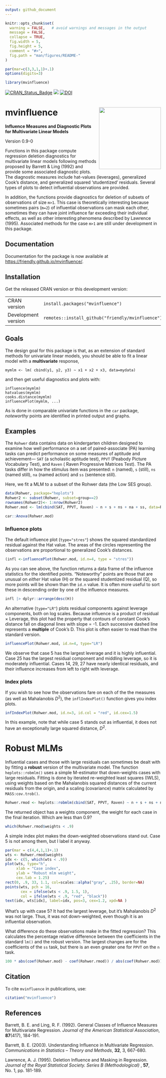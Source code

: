 ```yaml
---
output: github_document
---
```


<!-- README.md is generated from README.Rmd. Please edit that file and knit again -->


```r
knitr::opts_chunk$set(
  warning = FALSE,   # avoid warnings and messages in the output
  message = FALSE,
  collapse = TRUE,
  fig.width = 5,
  fig.height = 5,
  comment = "#>",
  fig.path = "man/figures/README-"
)

par(mar=c(3,3,1,1)+.1)
options(digits=3)
```

```r
library(mvinfluence)
```

[![CRAN_Status_Badge](http://www.r-pkg.org/badges/version/mvinfluence)](https://cran.r-project.org/package=mvinfluence)
[![](http://cranlogs.r-pkg.org/badges/grand-total/mvinfluence)](https://cran.r-project.org/package=mvinfluence)
[![DOI](https://zenodo.org/badge/128774860.svg)](https://zenodo.org/badge/latestdoi/128774860)



# mvinfluence <img src="man/figures/logo.png" align="right" height="200px" />

**Influence Measures and Diagnostic Plots for Multivariate Linear Models**

Version 0.9-0

Functions in this package compute regression deletion diagnostics for multivariate linear models following
methods proposed by  Barrett & Ling (1992)
and provide some associated
diagnostic plots.  The diagnostic measures include hat-values (leverages), generalized Cook's distance, and
generalized squared 'studentized' residuals.  Several types of plots to detect influential observations are
provided.

In addition, the functions provide diagnostics for deletion of
subsets of observations of size `m>1`. This case is theoretically interesting
because sometimes pairs (`m=2`) of influential observations can mask each other,
sometimes they can have joint influence far exceeding their individual effects,
as well as other interesting phenomena described by Lawrence (1995).
Associated methods for the case
`m>1` are still under development in this package.

## Documentation
Documentation for the package is now available at [https://friendly.github.io/mvinfluence/](https://friendly.github.io/mvinfluence/).


## Installation

Get the released CRAN version or this development version:

|                     |                                                   |
|---------------------|---------------------------------------------------|
| CRAN version        | `install.packages("mvinfluence")`                 |
| Development version | `remotes::install_github("friendly/mvinfluence")` |

## Goals

The design goal for this package is that, as an extension of standard methods for univariate linear models, you should be able to fit a linear model with a **multivariate** response,

    mymlm <- lm( cbind(y1, y2, y3) ~ x1 + x2 + x3, data=mydata)

and then get useful diagnostics and plots with:

    influence(mymlm)
    hatvalues(mymlm)
    cooks.distance(mymlm)
    influencePlot(mymlm, ...)  

As is done in comparable univariate functions in the `car` package, *noteworthy* points are identified in printed output and graphs.


## Examples

The `Rohwer` data contains data on kindergarten children designed to examine how well performance on a set of paired-associate (PA) 
learning tasks can predict performance on some measures of aptitude and achievement---
`SAT` (a scholastic aptitude test),
`PPVT` (Peabody Picture Vocabulary Test), and 
`Raven` ( Raven Progressive Matrices Test). The PA tasks differ in how the stimulus item was presented:
`n` (named), 
`s` (still), 
`ns` (named still), 
`na` (named action) and 
`ss` (sentence still).

Here, we fit a MLM to a subset of the Rohwer data (the Low SES group). 

```r
data(Rohwer, package="heplots")
Rohwer2 <- subset(Rohwer, subset=group==2)
rownames(Rohwer2)<- 1:nrow(Rohwer2)
Rohwer.mod <- lm(cbind(SAT, PPVT, Raven) ~ n + s + ns + na + ss, data=Rohwer2)

car::Anova(Rohwer.mod)
```

### Influence plots

The default influence plot (`type="stres"`) shows the squared standardized residual against the Hat value. The areas of the circles representing the observations are proportional to generalized Cook's distances.

```r
(infl <-influencePlot(Rohwer.mod, id.n=4, type = "stres"))
```

As you can see above,
the function returns a data frame of the influence statistics for the identified points. "Noteworthy" points are those that are unusual on *either* Hat value (H) or the squared studentized residual (Q), so more points will be shown than the `id.n` value. It is often more useful to sort these in descending order by one of the influence measures.

```r
infl |> dplyr::arrange(desc(H))
```

An alternative (`type="LR"`) plots residual components against leverage components, both on log scales. Because influence is a product of residual $\times$ Leverage, this plot had the property that contours of constant Cook's distance fall on diagonal lines with slope = -1. Each successive dashed line represents 
a **multiple** of Cook's D.
This plot is often easier to read than the standard version. 

```r
influencePlot(Rohwer.mod, id.n=4, type="LR")
```

We observe that case 5 has the largest leverage and it is highly influential.
Case 25 has the largest residual component and middling leverage, so it is moderately influential.
Cases 14, 29, 27 have nearly identical residuals, and their influence increases from left to right
with leverage.

### Index plots
If you wish to see how the observations fare on each of the the measures (as well as Mahalanobis $D^2$), the `inflIndexPlot()` function gives you index plots.

```r
infIndexPlot(Rohwer.mod, id.n=3, id.col = "red", id.cex=1.5)
```

In this example, note that while case 5 stands out as influential, it does not have an exceptionally large
squared distance, $D^2$.

# Robust MLMs

Influential cases and those with large residuals can sometimes be dealt with by fitting a **robust** version of
the multivariate model.  The function `heplots::robmlm()` uses a simple M-estimator that down-weights cases
with large residuals. Fitting is done by iterated re-weighted least squares (IWLS), using weights based on the Mahalanobis squared distances of the current residuals from the origin, and a scaling (covariance) matrix calculated by `MASS:cov.trob()`.

```r
Rohwer.rmod <- heplots::robmlm(cbind(SAT, PPVT, Raven) ~ n + s + ns + na + ss, data=Rohwer2)
```

The returned object has a weights component, the weight for each case in the final iteration. Which are less than 0.9?
```r
which(Rohwer.rmod$weights < .9)
```

A simple index plot makes the down-weighted observations stand out. Case 5 is not among them, but I label it anyway.
```r
par(mar = c(4,4,1,1)+.1)
wts <- Rohwer.rmod$weights
idx <- c(5, which(wts < .9))
plot(wts, type="h",
     xlab = "Case index", 
     ylab = "Robust mlm weight",
     cex.lab = 1.25)
rect(0, .9, 33, 1.1, col=scales::alpha("gray", .25), border=NA)
points(wts, pch = 16, 
       cex = ifelse(wts < .9, 1.5, 1),
       col = ifelse(wts < .9, "red", "black"))
text(idx, wts[idx], label=idx, pos=3, cex=1.2, xpd=NA )
```

What's up with case 5? It had the largest leverage, but it's Mahalanobis $D^2$ was not large.
Thus, it was not down-weighted, even though it is an influential observation.

What difference do these observations make in the fitted regression? This calculates the percentage relative difference
between the coefficients in the standard `lm()` and the robust version.  The largest changes are for the coefficients
of the `ss` task, but there is an even greater one for `PPVT` on the `n` task.
```r
100 * abs(coef(Rohwer.mod) - coef(Rohwer.rmod)) / abs(coef(Rohwer.mod))
```

## Citation
To cite `mvinfluence` in publications, use:
```r
citation("mvinfluence")
```


## References

Barrett, B. E. and Ling, R. F. (1992).
General Classes of Influence Measures for Multivariate Regression.
*Journal of the American Statistical Association*, **87**(417), 184-191.

Barrett, B. E. (2003). Understanding Influence in Multivariate Regression.
*Communications in Statistics -- Theory and Methods*, **32**, 3, 667-680.

Lawrence, A. J. (1995). Deletion Influence and Masking in Regression.
*Journal of the Royal Statistical Society. Series B (Methodological)* , **57**, No. 1, pp. 181-189. 



